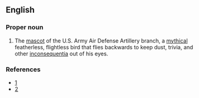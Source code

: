 ==English==
{{wikipedia}}

===Proper noun===
{{en-proper noun}}

# {{context|US|military|lang=en}} The [[mascot]] of the U.S. Army Air Defense Artillery branch, a [[mythical]] featherless, flightless bird that flies backwards to keep dust, trivia, and other [[inconsequentia]] out of his eyes.

===References===
*[http://www.nikemissile.org/Theoozlefinch.htm]
*[http://ed-thelen.org/oozlefinch.html]